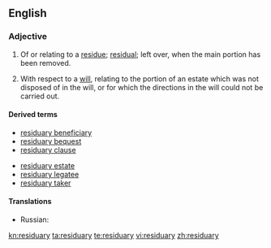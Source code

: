 ==English==

===Adjective===
{{en-adj}}

# Of or relating to a [[residue]]; [[residual]]; left over, when the main portion has been removed.
# {{context|legal}} With respect to a [[will]], relating to the portion of an estate which was not disposed of in the will, or for which the directions in the will could not be carried out.

====Derived terms====
{{top2}}
* [[residuary beneficiary]]
* [[residuary bequest]]
* [[residuary clause]]
{{mid2}}
* [[residuary estate]]
* [[residuary legatee]]
* [[residuary taker]]
{{bottom}}

====Translations====
{{checktrans-top}}
* Russian: {{t+|ru|остаточный|tr=ostátočnyj}}
{{trans-mid}}
{{trans-bottom}}

[[kn:residuary]]
[[ta:residuary]]
[[te:residuary]]
[[vi:residuary]]
[[zh:residuary]]